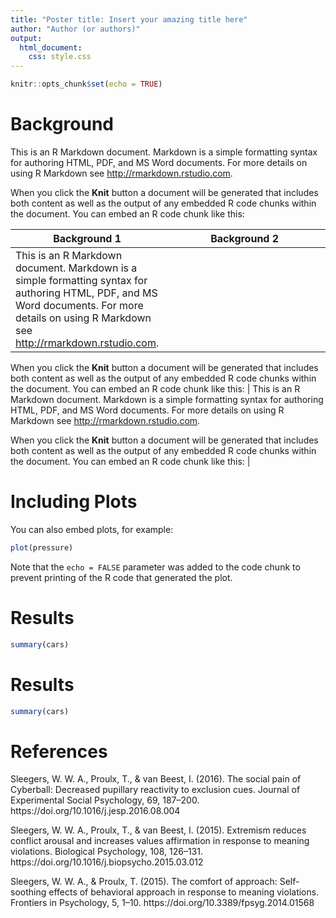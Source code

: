 ```yaml
---
title: "Poster title: Insert your amazing title here"
author: "Author (or authors)"
output:
  html_document:
    css: style.css
---
```


```r
knitr::opts_chunk$set(echo = TRUE)
```

# Background

This is an R Markdown document. Markdown is a simple formatting syntax for authoring HTML, PDF, and MS Word documents. For more details on using R Markdown see <http://rmarkdown.rstudio.com>.

When you click the **Knit** button a document will be generated that includes both content as well as the output of any embedded R code chunks within the document. You can embed an R code chunk like this:

| Background 1 | Background 2 |
|---------|-------------|
|    This is an R Markdown document. Markdown is a simple formatting syntax for authoring HTML, PDF, and MS Word documents. For more details on using R Markdown see <http://rmarkdown.rstudio.com>.

When you click the **Knit** button a document will be generated that includes both content as well as the output of any embedded R code chunks within the document. You can embed an R code chunk like this:     | This is an R Markdown document. Markdown is a simple formatting syntax for authoring HTML, PDF, and MS Word documents. For more details on using R Markdown see <http://rmarkdown.rstudio.com>.

When you click the **Knit** button a document will be generated that includes both content as well as the output of any embedded R code chunks within the document. You can embed an R code chunk like this:            |

# Including Plots

You can also embed plots, for example:

```r
plot(pressure)
```

Note that the `echo = FALSE` parameter was added to the code chunk to prevent printing of the R code that generated the plot.

# Results

```r
summary(cars)
```

# Results

```r
summary(cars)
```

# References

Sleegers, W. W. A., Proulx, T., & van Beest, I. (2016). The social pain of Cyberball: Decreased pupillary reactivity to exclusion cues. Journal of Experimental Social Psychology, 69, 187–200. https://doi.org/10.1016/j.jesp.2016.08.004

Sleegers, W. W. A., Proulx, T., & van Beest, I. (2015). Extremism reduces conflict arousal and increases values affirmation in response to meaning violations. Biological Psychology, 108, 126–131. https://doi.org/10.1016/j.biopsycho.2015.03.012

Sleegers, W. W. A., & Proulx, T. (2015). The comfort of approach: Self-soothing effects of behavioral approach in response to meaning violations. Frontiers in Psychology, 5, 1–10. https://doi.org/10.3389/fpsyg.2014.01568
